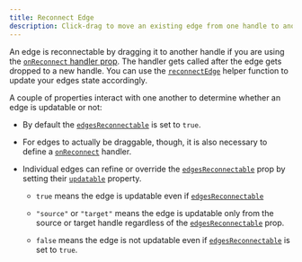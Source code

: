 ```yaml
---
title: Reconnect Edge
description: Click-drag to move an existing edge from one handle to another
---
```



An edge is reconnectable by dragging it to another handle if you are using the
[`onReconnect` handler prop](/api-reference/react-flow#edges). The handler gets
called after the edge gets dropped to a new handle. You can use the
[`reconnectEdge`](/api-reference/utils/reconnect-edge) helper function to update your
edges state accordingly.

<RemoteCodeViewer route="examples/edges/reconnect-edge" framework="react" />

A couple of properties interact with one another to determine whether an edge is
updatable or not:

- By default the [`edgesReconnectable`](/api-reference/react-flow#edgesReconnectable) is
  set to `true`.

- For edges to actually be draggable, though, it is also necessary to define a
  [`onReconnect`](/api-reference/react-flow#onReconnect) handler.

- Individual edges can refine or override the [`edgesReconnectable`](/api-reference/react-flow#edgesReconnectable)
  prop by setting their [`updatable`](/api-reference/types/edge#updatable) property.

  - `true` means the edge is updatable even if [`edgesReconnectable`](/api-reference/react-flow#edgesReconnectable)

  - `"source"` or `"target"` means the edge is updatable only from the source or
    target handle regardless of the [`edgesReconnectable`](/api-reference/react-flow#edgesReconnectable) prop.

  - `false` means the edge is not updatable even if [`edgesReconnectable`](/api-reference/react-flow#edgesReconnectable)
    is set to `true`.

